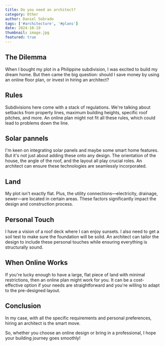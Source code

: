 ```yaml
---
title: Do you need an architect?
category: Other
author: Daniel Sobrado
tags: ['#architecture', '#plans']
date: 2024-10-19
thumbnail: image.jpg
featured: true
---
```


## The Dilemma

When I bought my plot in a Philippine subdivision, I was excited to build my dream home. But then came the big question: should I save money by using an online floor plan, or invest in hiring an architect? 

## Rules

Subdivisions here come with a stack of regulations. We're talking about setbacks from property lines, maximum building heights, specific roof pitches, and more. An online plan might not fit all these rules, which could lead to problems down the line.

## Solar pannels

I'm keen on integrating solar panels and maybe some smart home features. But it's not just about adding these onto any design. The orientation of the house, the angle of the roof, and the layout all play crucial roles. An architect can ensure these technologies are seamlessly incorporated.

## Land

My plot isn't exactly flat. Plus, the utility connections—electricity, drainage, sewer—are located in certain areas. These factors significantly impact the design and construction process. 

## Personal Touch

I have a vision of a roof deck where I can enjoy sunsets. I also need to get a soil test to make sure the foundation will be solid. An architect can tailor the design to include these personal touches while ensuring everything is structurally sound.

## When Online Works

If you're lucky enough to have a large, flat piece of land with minimal restrictions, then an online plan might work for you. It can be a cost-effective option if your needs are straightforward and you're willing to adapt to the pre-designed layout.

## Conclusion

In my case, with all the specific requirements and personal preferences, hiring an architect is the smart move. 

So, whether you choose an online design or bring in a professional, I hope your building journey goes smoothly!